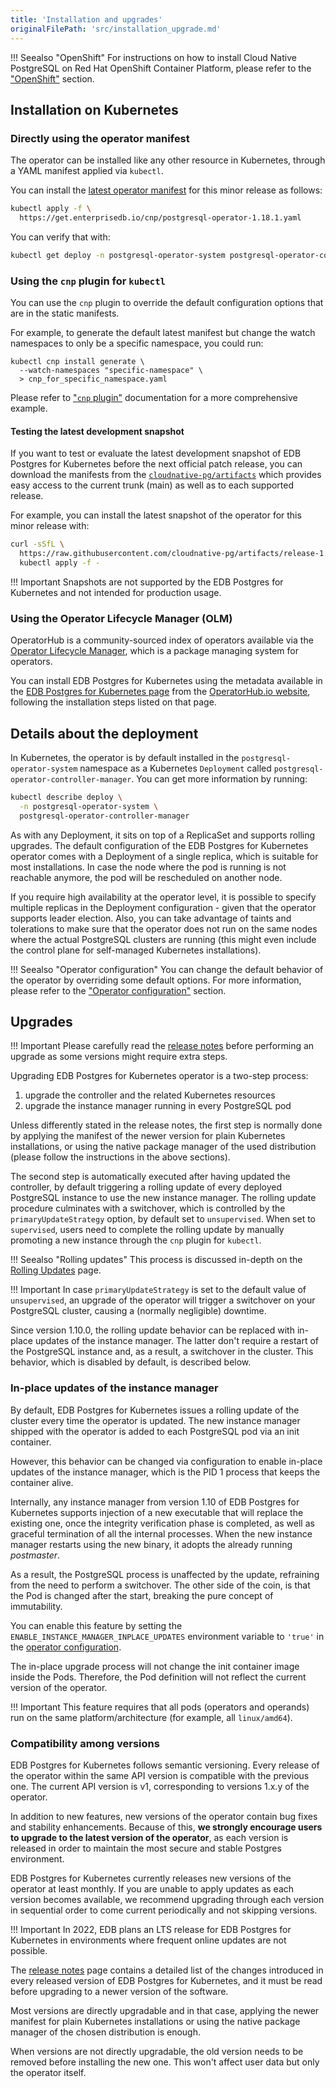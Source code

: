 ```yaml
---
title: 'Installation and upgrades'
originalFilePath: 'src/installation_upgrade.md'
---
```


!!! Seealso "OpenShift"
    For instructions on how to install Cloud Native PostgreSQL on Red Hat
    OpenShift Container Platform, please refer to the ["OpenShift"](openshift.md)
    section.

## Installation on Kubernetes

### Directly using the operator manifest

The operator can be installed like any other resource in Kubernetes,
through a YAML manifest applied via `kubectl`.

You can install the [latest operator manifest](https://get.enterprisedb.io/cnp/postgresql-operator-1.18.1.yaml)
for this minor release as follows:

```sh
kubectl apply -f \
  https://get.enterprisedb.io/cnp/postgresql-operator-1.18.1.yaml
```

You can verify that with:

```sh
kubectl get deploy -n postgresql-operator-system postgresql-operator-controller-manager
```

### Using the `cnp` plugin for `kubectl`

You can use the `cnp` plugin to override the default configuration options
that are in the static manifests. 

For example, to generate the default latest manifest but change the watch
namespaces to only be a specific namespace, you could run:

```shell
kubectl cnp install generate \
  --watch-namespaces "specific-namespace" \
  > cnp_for_specific_namespace.yaml
```

Please refer to ["`cnp` plugin"](./cnp-plugin.md#generation-of-installation-manifests) documentation
for a more comprehensive example. 

#### Testing the latest development snapshot

If you want to test or evaluate the latest development snapshot of
EDB Postgres for Kubernetes before the next official patch release, you can download the
manifests from the
[`cloudnative-pg/artifacts`](https://github.com/cloudnative-pg/artifacts)
which provides easy access to the current trunk (main) as well as to each
supported release.

For example, you can install the latest snapshot of the operator for
this minor release with:

```sh
curl -sSfL \
  https://raw.githubusercontent.com/cloudnative-pg/artifacts/release-1.18/manifests/operator-manifest.yaml | \
  kubectl apply -f -
```

!!! Important
    Snapshots are not supported by the EDB Postgres for Kubernetes and not intended for production usage.

### Using the Operator Lifecycle Manager (OLM)

OperatorHub is a community-sourced index of operators available via the
[Operator Lifecycle Manager](https://github.com/operator-framework/operator-lifecycle-manager),
which is a package managing system for operators.

You can install EDB Postgres for Kubernetes using the metadata available in the
[EDB Postgres for Kubernetes page](https://operatorhub.io/operator/cloud-native-postgresql)
from the [OperatorHub.io website](https://operatorhub.io), following the installation steps listed on that page.

## Details about the deployment

In Kubernetes, the operator is by default installed in the `postgresql-operator-system` namespace as a Kubernetes
`Deployment` called `postgresql-operator-controller-manager`. You can get more information by running:

```sh
kubectl describe deploy \
  -n postgresql-operator-system \
  postgresql-operator-controller-manager
```

As with any Deployment, it sits on top of a ReplicaSet and supports rolling
upgrades. The default configuration of the EDB Postgres for Kubernetes operator
comes with a Deployment of a single replica, which is suitable for most
installations. In case the node where the pod is running is not reachable
anymore, the pod will be rescheduled on another node.

If you require high availability at the operator level, it is possible to
specify multiple replicas in the Deployment configuration - given that the
operator supports leader election. Also, you can take advantage of taints and
tolerations to make sure that the operator does not run on the same nodes where
the actual PostgreSQL clusters are running (this might even include the control
plane for self-managed Kubernetes installations).

!!! Seealso "Operator configuration"
    You can change the default behavior of the operator by overriding
    some default options. For more information, please refer to the
    ["Operator configuration"](operator_conf.md) section.

## Upgrades

!!! Important
    Please carefully read the [release notes](release_notes.md)
    before performing an upgrade as some versions might require
    extra steps.

Upgrading EDB Postgres for Kubernetes operator is a two-step process:

1.  upgrade the controller and the related Kubernetes resources
2.  upgrade the instance manager running in every PostgreSQL pod

Unless differently stated in the release notes, the first step is normally done
by applying the manifest of the newer version for plain Kubernetes
installations, or using the native package manager of the used distribution
(please follow the instructions in the above sections).

The second step is automatically executed after having updated the controller,
by default triggering a rolling update of every deployed PostgreSQL instance to
use the new instance manager. The rolling update procedure culminates with a
switchover, which is controlled by the `primaryUpdateStrategy` option, by
default set to `unsupervised`. When set to `supervised`, users need to complete
the rolling update by manually promoting a new instance through the `cnp`
plugin for `kubectl`.

!!! Seealso "Rolling updates"
    This process is discussed in-depth on the [Rolling Updates](rolling_update.md) page.

!!! Important
    In case `primaryUpdateStrategy` is set to the default value of `unsupervised`,
    an upgrade of the operator will trigger a switchover on your PostgreSQL cluster,
    causing a (normally negligible) downtime.

Since version 1.10.0, the rolling update behavior can be replaced with in-place
updates of the instance manager. The latter don't require a restart of the
PostgreSQL instance and, as a result, a switchover in the cluster.
This behavior, which is disabled by default, is described below.

### In-place updates of the instance manager

By default, EDB Postgres for Kubernetes issues a rolling update of the cluster
every time the operator is updated. The new instance manager shipped with the
operator is added to each PostgreSQL pod via an init container.

However, this behavior can be changed via configuration to enable in-place
updates of the instance manager, which is the PID 1 process that keeps the
container alive.

Internally, any instance manager from version 1.10 of EDB Postgres for Kubernetes
supports injection of a new executable that will replace the existing one,
once the integrity verification phase is completed, as well as graceful
termination of all the internal processes. When the new instance manager
restarts using the new binary, it adopts the already running *postmaster*.

As a result, the PostgreSQL process is unaffected by the update, refraining
from the need to perform a switchover. The other side of the coin, is that
the Pod is changed after the start, breaking the pure concept of immutability.

You can enable this feature by setting the `ENABLE_INSTANCE_MANAGER_INPLACE_UPDATES`
environment variable to `'true'` in the
[operator configuration](operator_conf.md#available-options).

The in-place upgrade process will not change the init container image inside the
Pods. Therefore, the Pod definition will not reflect the current version of the
operator.

!!! Important
    This feature requires that all pods (operators and operands) run on the
    same platform/architecture (for example, all `linux/amd64`).

### Compatibility among versions

EDB Postgres for Kubernetes follows semantic versioning. Every release of the
operator within the same API version is compatible with the previous one.
The current API version is v1, corresponding to versions 1.x.y of the operator.

In addition to new features, new versions of the operator contain bug fixes and
stability enhancements. Because of this, **we strongly encourage users to upgrade
to the latest version of the operator**, as each version is released in order to
maintain the most secure and stable Postgres environment.

EDB Postgres for Kubernetes currently releases new versions of the operator at
least monthly. If you are unable to apply updates as each version becomes
available, we recommend upgrading through each version in sequential order to
come current periodically and not skipping versions.

!!! Important
    In 2022, EDB plans an LTS release for EDB Postgres for Kubernetes in
    environments where frequent online updates are not possible.

The [release notes](release_notes.md) page contains a detailed list of the
changes introduced in every released version of EDB Postgres for Kubernetes,
and it must be read before upgrading to a newer version of the software.

Most versions are directly upgradable and in that case, applying the newer
manifest for plain Kubernetes installations or using the native package
manager of the chosen distribution is enough.

When versions are not directly upgradable, the old version needs to be
removed before installing the new one. This won't affect user data but
only the operator itself.